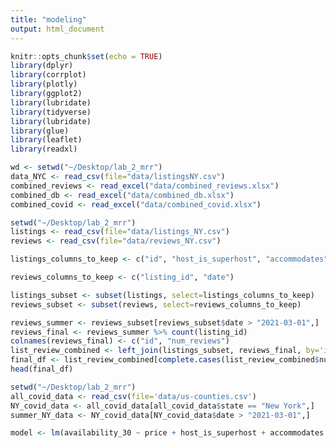 ```yaml
---
title: "modeling"
output: html_document
---
```


```r
knitr::opts_chunk$set(echo = TRUE)
library(dplyr) 
library(corrplot)
library(plotly)
library(ggplot2)
library(lubridate)
library(tidyverse)
library(lubridate)
library(glue)
library(leaflet)
library(readxl)
```

``` r
wd <- setwd("~/Desktop/lab_2_mrr")
data_NYC <- read_csv(file="data/listingsNY.csv")
combined_reviews <- read_excel("data/combined_reviews.xlsx")
combined_db <- read_excel("data/combined_db.xlsx")
combined_covid <- read_excel("data/combined_covid.xlsx")

```

``` r
setwd("~/Desktop/lab_2_mrr")
listings <- read_csv(file="data/listings_NY.csv")
reviews <- read_csv(file="data/reviews_NY.csv")

listings_columns_to_keep <- c("id", "host_is_superhost", "accommodates", "price", "availability_30", "availability_60", "availability_90", "availability_365", "last_review", "review_scores_rating", "review_scores_accuracy", "review_scores_cleanliness", "review_scores_checkin", "review_scores_communication", "review_scores_location", "review_scores_value")

reviews_columns_to_keep <- c("listing_id", "date")

listings_subset <- subset(listings, select=listings_columns_to_keep)
reviews_subset <- subset(reviews, select=reviews_columns_to_keep)

reviews_summer <- reviews_subset[reviews_subset$date > "2021-03-01",]
reviews_final <- reviews_summer %>% count(listing_id)
colnames(reviews_final) <- c("id", "num_reviews")
list_review_combined <- left_join(listings_subset, reviews_final, by='id')
final_df <- list_review_combined[complete.cases(list_review_combined$num_reviews),]
head(final_df)
```

``` r
setwd("~/Desktop/lab_2_mrr")
all_covid_data <- read_csv(file='data/us-counties.csv')
NY_covid_data <- all_covid_data[all_covid_data$state == "New York",]
summer_NY_data <- NY_covid_data[NY_covid_data$date > "2021-03-01",]
```



``` r
model <- lm(availability_30 ~ price + host_is_superhost + accommodates + review_scores_rating + review_scores_accuracy + review_scores_cleanliness + review_scores_checkin + review_scores_communication + review_scores_location + review_scores_value + num_reviews, final_df)

```